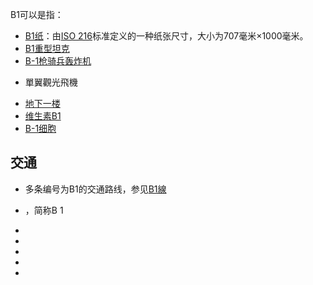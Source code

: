 {{DisambigNav|B|1}}
B1可以是指：
* [[ISO_216|B1纸]]：由[[ISO_216|ISO 216]]标准定义的一种纸张尺寸，大小为707毫米×1000毫米。
*[[B1重型坦克|B1重型坦克]]
*[[B-1枪骑兵轰炸机|B-1枪骑兵轰炸机]]
*{{tsl|en|Blackburn Segrave|史格威夫}}單翼觀光飛機
*[[地下室|地下一楼]]
*[[硫胺|维生素B1]]
*[[B-1细胞|B-1细胞]]
==交通==
* 多条编号为B1的交通路线，参见[[B1線|B1線]]
*{{link-de|德国1号国道|Bundesstraße 1}}，简称B 1
*{{link-bs|B1快速公路 (波斯尼亚和黑塞哥维那)|Brza cesta B1 (Bosna i Hercegovina)}}
*{{link-fr|B1公路 (塞浦路斯)|Route B1 (Chypre)}}
*{{link-en|B1公路 (肯尼亚)|B1 road (Kenya)}}
*{{link-en|B1公路 (纳米比亚)|B1 road (Namibia)}}
*{{link-en|B1公路 (北爱尔兰)|B1 road (Northern Ireland)}}

{{消歧义}}